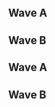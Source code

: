 {{DISPLAYTITLE:Zotcade 2017: ''Melee'' Singles Pools}}
{{tabs static
|name1=Overview
|link1=Zotcade/2017/Melee
|name2=Singles Pools
|link2=Zotcade/2017/Melee/Singles Pools
|name3=Singles Bracket
|link3=Zotcade/2017/Melee/Singles Bracket
|name4=Doubles Bracket
|link4=Zotcade/2017/Melee/Doubles Bracket
|This=2
}}
==Wave A==
{{Box|start|padding=2em}}
{{HiddenSort|===A1===}}
{{GroupTableStart |Bracket A1|width=300px}}
{{GroupTableSlot|SacaSuMoto|flag=us|win_m=3|lose_m=0|place=1|bg=up}}
{{GroupTableSlot|Captain Faceroll|flag=us|win_m=2|lose_m=0|place=2|bg=up}}
{{GroupTableSlot|Vavez|flag=us|win_m=3|lose_m=1|place=3|bg=stay}}
{{GroupTableSlot|Jago|flag=us|win_m=3|lose_m=1|place=3|bg=stay}}
{{GroupTableSlot|Pulse|flag=us|win_m=3|lose_m=2|place=5|bg=down}}
{{GroupTableSlot|Trolley|flag=us|win_m=3|lose_m=2|place=6|bg=down}}
{{GroupTableSlot|Cags|flag=us|win_m=2|lose_m=2|place=7|bg=down}}
{{GroupTableSlot|Sleepsalot|flag=us|win_m=0|lose_m=2|place=8|bg=down}}
{{GroupTableSlot|Shrimp|flag=us|win_m=2|lose_m=2|place=10|bg=down}}
{{GroupTableSlot|Dom|flag=us|win_m=1|lose_m=2|place=11|bg=down}}
{{GroupTableSlot|CR3M|flag=us|win_m=1|lose_m=2|place=11|bg=down}}
{{GroupTableSlot|ThatCrow|flag=us|win_m=1|lose_m=2|place=13|bg=down}}
{{GroupTableSlot|Sophisticrat|flag=us|win_m=0|lose_m=2|place=14|bg=down}}
{{GroupTableSlot|Slyphe|flag=us|win_m=0|lose_m=2|place=14|bg=down}}
{{GroupTableSlot|Loay|flag=sa|win_m=0|lose_m=2|place=16|bg=down}}
{{GroupTableEnd}}
{{Box|break|padding=2em}}

{{HiddenSort|===A2===}}
{{GroupTableStart |Bracket A2|width=300px}}
{{GroupTableSlot|Jace|flag=us|win_m=3|lose_m=0|place=1|bg=up}}
{{GroupTableSlot|PsychoMidget|flag=us|win_m=3|lose_m=0|place=2|bg=up}}
{{GroupTableSlot|Jeeemt|flag=us|win_m=1|lose_m=2|place=3|bg=stay}}
{{GroupTableSlot|SMK|flag=us|win_m=1|lose_m=2|place=3|bg=stay}}
{{GroupTableSlot|PanicDownC|flag=us|win_m=0|lose_m=2|place=5|bg=down}}
{{GroupTableSlot|4L3X|flag=us|win_m=0|lose_m=2|place=5|bg=down}}
{{GroupTableSlot|BillyBoPeep|flag=us|win_m=4|lose_m=1|place=8|bg=down}}
{{GroupTableSlot|Mist|flag=us|win_m=3|lose_m=1|place=9|bg=down}}
{{GroupTableSlot|Chummi|flag=us|win_m=3|lose_m=2|place=10|bg=down}}
{{GroupTableSlot|Foxnard|flag=us|win_m=2|lose_m=2|place=11|bg=down}}
{{GroupTableSlot|Alex Diaz|flag=us|win_m=2|lose_m=2|place=11|bg=down}}
{{GroupTableSlot|CastleBravo|flag=us|win_m=2|lose_m=2|place=13|bg=down}}
{{GroupTableSlot|leroydankins|flag=us|win_m=1|lose_m=2|place=14|bg=down}}
{{GroupTableSlot|KoolKat|flag=us|win_m=1|lose_m=2|place=15|bg=down}}
{{GroupTableSlot|Flappy|flag=us|win_m=0|lose_m=2|place=16|bg=down}}
{{GroupTableSlot|Bvu|flag=us|win_m=0|lose_m=2|place=17|bg=down}}
{{GroupTableEnd}}
{{Box|break|padding=2em}}

{{HiddenSort|===A3===}}
{{GroupTableStart |Bracket A3|width=300px}}
{{GroupTableSlot|EastCoastJeff|flag=us|win_m=3|lose_m=0|place=1|bg=up}}
{{GroupTableSlot|LuigiKid|flag=us|win_m=3|lose_m=0|place=1|bg=up}}
{{GroupTableSlot|Combofest|flag=us|win_m=3|lose_m=1|place=3|bg=stay}}
{{GroupTableSlot|Slime|flag=us|win_m=3|lose_m=2|place=4|bg=stay}}
{{GroupTableSlot|Dan|flag=us|win_m=1|lose_m=2|place=5|bg=down}}
{{GroupTableSlot|Mariner|flag=us|win_m=0|lose_m=2|place=6|bg=down}}
{{GroupTableSlot|Kewlestbean|flag=us|win_m=0|lose_m=2|place=7|bg=down}}
{{GroupTableSlot|Rig|flag=us|win_m=3|lose_m=1|place=9|bg=down}}
{{GroupTableSlot|Breaker2k|flag=us|win_m=2|lose_m=2|place=10|bg=down}}
{{GroupTableSlot|TayTay|flag=us|win_m=2|lose_m=2|place=10|bg=down}}
{{GroupTableSlot|myfishcantswim|flag=us|win_m=3|lose_m=2|place=12|bg=down}}
{{GroupTableSlot|E|flag=us|win_m=1|lose_m=2|place=13|bg=down}}
{{GroupTableSlot|sincerazero|flag=us|win_m=1|lose_m=2|place=14|bg=down}}
{{GroupTableSlot|Raptor|flag=us|win_m=1|lose_m=2|place=14|bg=down}}
{{GroupTableSlot|HoxNorf|flag=us|win_m=0|lose_m=2|place=16|bg=down}}
{{GroupTableSlot|Karmageddon|flag=us|win_m=0|lose_m=2|place=17|bg=down}}
{{GroupTableEnd}}
{{Box|break|padding=2em}}

{{HiddenSort|===A4===}}
{{GroupTableStart |Bracket A4|width=300px}}
{{GroupTableSlot|Squid|flag=us|win_m=3|lose_m=0|place=1|bg=up}}
{{GroupTableSlot|Weiners|flag=|win_m=3|lose_m=0|place=2|bg=up}}
{{GroupTableSlot|Noire|flag=us|win_m=3|lose_m=1|place=3|bg=stay}}
{{GroupTableSlot|Ironpiggy|flag=us|win_m=3|lose_m=2|place=4|bg=stay}}
{{GroupTableSlot|jett|flag=us|win_m=2|lose_m=2|place=5|bg=down}}
{{GroupTableSlot|ChicKen|flag=us|win_m=1|lose_m=2|place=6|bg=down}}
{{GroupTableSlot|Tash|flag=us|win_m=1|lose_m=2|place=7|bg=down}}
{{GroupTableSlot|phazermuffin|flag=us|win_m=0|lose_m=2|place=8|bg=down}}
{{GroupTableSlot|TruMoo|flag=us|win_m=0|lose_m=2|place=9|bg=down}}
{{GroupTableSlot|Rawm|flag=us|win_m=3|lose_m=1|place=11|bg=down}}
{{GroupTableSlot|Breakfast|flag=us|win_m=2|lose_m=2|place=12|bg=down}}
{{GroupTableSlot|Grape|flag=us|win_m=3|lose_m=2|place=13|bg=down}}
{{GroupTableSlot|The Trash Man|flag=us|win_m=1|lose_m=2|place=14|bg=down}}
{{GroupTableSlot|ktan|flag=us|win_m=1|lose_m=2|place=15|bg=down}}
{{GroupTableSlot|Noggin|flag=|win_m=0|lose_m=2|place=16|bg=down}}
{{GroupTableSlot|QuetZaL|flag=us|win_m=0|lose_m=2|place=17|bg=down}}
{{GroupTableEnd}}
{{Box|end}}

==Wave B==
{{Box|start|padding=2em}}
{{HiddenSort|===B1===}}
{{GroupTableStart |Bracket B1|width=300px}}
{{GroupTableSlot|Devastation|flag=us|win_m=3|lose_m=0|place=1|bg=up}}
{{GroupTableSlot|MikeHaze|flag=us|win_m=2|lose_m=0|place=2|bg=up}}
{{GroupTableSlot|Maruf|flag=us|win_m=3|lose_m=1|place=3|bg=stay}}
{{GroupTableSlot|Gryphon|flag=us|win_m=1|lose_m=2|place=4|bg=stay}}
{{GroupTableSlot|Posh|flag=us|win_m=1|lose_m=2|place=4|bg=down}}
{{GroupTableSlot|LostandFound|flag=us|win_m=0|lose_m=2|place=6|bg=down}}
{{GroupTableSlot|DevaPulsul|flag=us|win_m=0|lose_m=2|place=6|bg=down}}
{{GroupTableSlot|Gordo|flag=us|win_m=0|lose_m=2|place=6|bg=down}}
{{GroupTableSlot|DayQuil|flag=us|win_m=3|lose_m=1|place=10|bg=down}}
{{GroupTableSlot|Enkianz|flag=us|win_m=3|lose_m=2|place=11|bg=down}}
{{GroupTableSlot|ChompyScarlo|flag=us|win_m=2|lose_m=2|place=12|bg=down}}
{{GroupTableSlot|Geruyop|flag=us|win_m=2|lose_m=2|place=13|bg=down}}
{{GroupTableSlot|BlackPR|flag=us|win_m=3|lose_m=2|place=14|bg=down}}
{{GroupTableSlot|stevedode|flag=us|win_m=1|lose_m=2|place=15|bg=down}}
{{GroupTableSlot|Cakes|flag=us|win_m=0|lose_m=2|place=16|bg=down}}
{{GroupTableEnd}}
{{Box|break|padding=2em}}

{{HiddenSort|===B2===}}
{{GroupTableStart |Bracket B2|width=300px}}
{{GroupTableSlot|Cesar|flag=us|win_m=3|lose_m=0|place=1|bg=up}}
{{GroupTableSlot|Westballz|flag=us|win_m=2|lose_m=0|place=2|bg=up}}
{{GroupTableSlot|Mair|flag=us|win_m=3|lose_m=1|place=3|bg=stay}}
{{GroupTableSlot|fastboy|flag=us|win_m=1|lose_m=2|place=4|bg=stay}}
{{GroupTableSlot|chesco|flag=us|win_m=0|lose_m=2|place=5|bg=down}}
{{GroupTableSlot|SilentAnarchist|flag=us|win_m=0|lose_m=2|place=6|bg=down}}
{{GroupTableSlot|BlueBuddy|flag=us|win_m=4|lose_m=1|place=8|bg=down}}
{{GroupTableSlot|Mister Dawson|flag=us|win_m=3|lose_m=2|place=9|bg=down}}
{{GroupTableSlot|Videowaffles|flag=us|win_m=2|lose_m=2|place=10|bg=down}}
{{GroupTableSlot|Rodan|flag=us|win_m=2|lose_m=2|place=11|bg=down}}
{{GroupTableSlot|Tigger|flag=us|win_m=2|lose_m=2|place=12|bg=down}}
{{GroupTableSlot|Kiruhoa|flag=us|win_m=1|lose_m=2|place=13|bg=down}}
{{GroupTableSlot|Trah|flag=us|win_m=1|lose_m=2|place=13|bg=down}}
{{GroupTableSlot|Viktor Vaughn|flag=us|win_m=0|lose_m=2|place=15|bg=down}}
{{GroupTableSlot|Sn0wman|flag=us|win_m=0|lose_m=2|place=16|bg=down}}
{{GroupTableEnd}}
{{Box|break|padding=2em}}

{{HiddenSort|===B3===}}
{{GroupTableStart |Bracket B3|width=300px}}
{{GroupTableSlot|Ken|flag=us|win_m=3|lose_m=0|place=1|bg=up}}
{{GroupTableSlot|Kira|flag=us|win_m=3|lose_m=0|place=1|bg=up}}
{{GroupTableSlot|YAMS|flag=us|win_m=3|lose_m=1|place=3|bg=stay}}
{{GroupTableSlot|PeachIcedT|flag=us|win_m=3|lose_m=2|place=4|bg=stay}}
{{GroupTableSlot|Gator|flag=us|win_m=1|lose_m=2|place=5|bg=down}}
{{GroupTableSlot|jubby|flag=us|win_m=4|lose_m=1|place=7|bg=down}}
{{GroupTableSlot|Dolla bill Bill|flag=us|win_m=2|lose_m=2|place=8|bg=down}}
{{GroupTableSlot|Kano|flag=us|win_m=2|lose_m=2|place=9|bg=down}}
{{GroupTableSlot|Stupid Yoshii|flag=us|win_m=2|lose_m=2|place=9|bg=down}}
{{GroupTableSlot|Dodger|flag=us|win_m=1|lose_m=2|place=11|bg=down}}
{{GroupTableSlot|Raxy|flag=us|win_m=1|lose_m=2|place=12|bg=down}}
{{GroupTableSlot|Streets|flag=us|win_m=1|lose_m=2|place=13|bg=down}}
{{GroupTableSlot|Agon|flag=us|win_m=0|lose_m=2|place=14|bg=down}}
{{GroupTableSlot|Mr. K|flag=us|win_m=0|lose_m=2|place=14|bg=down}}
{{GroupTableSlot|Kochi|flag=us|win_m=0|lose_m=2|place=16|bg=down}}
{{GroupTableSlot|Mothra|flag=us|win_m=0|lose_m=2|place=16|bg=down}}
{{GroupTableEnd}}
{{Box|break|padding=2em}}

{{HiddenSort|===B4===}}
{{GroupTableStart |Bracket B4|width=300px}}
{{GroupTableSlot|ARMY|flag=us|win_m=2|lose_m=0|place=1|bg=up}}
{{GroupTableSlot|Phos|flag=us|win_m=2|lose_m=2|place=2|bg=up}}
{{GroupTableSlot|Alburritos|flag=us|win_m=2|lose_m=2|place=3|bg=stay}}
{{GroupTableSlot|Iridescent|flag=us|win_m=1|lose_m=2|place=4|bg=stay}}
{{GroupTableSlot|Wahoo|flag=us|win_m=1|lose_m=2|place=5|bg=down}}
{{GroupTableSlot|ISIS|flag=us|win_m=1|lose_m=2|place=6|bg=down}}
{{GroupTableSlot|Trucid|flag=us|win_m=0|lose_m=2|place=7|bg=down}}
{{GroupTableSlot|Bigturd4L|flag=us|win_m=0|lose_m=2|place=8|bg=down}}
{{GroupTableSlot|sydneykidney|flag=us|win_m=0|lose_m=2|place=9|bg=down}}
{{GroupTableSlot|Anto|flag=us|win_m=3|lose_m=0|place=11|bg=down}}
{{GroupTableSlot|Dusty|flag=us|win_m=4|lose_m=1|place=12|bg=down}}
{{GroupTableSlot|Honsul|flag=us|win_m=4|lose_m=1|place=13|bg=down}}
{{GroupTableSlot|Kony|flag=us|win_m=2|lose_m=2|place=14|bg=down}}
{{GroupTableSlot|Pimp Daddy|flag=|win_m=2|lose_m=2|place=15|bg=down}}
{{GroupTableSlot|Ringler|flag=us|win_m=0|lose_m=2|place=16|bg=down}}
{{GroupTableEnd}}
{{Box|end}}

==Wave A==
{{Box|start|padding=2em}}
{{HiddenSort|===A1===}}
{{GroupTableStart |Bracket A1|width=300px}}
{{GroupTableSlot|SacaSuMoto|flag=us|win_m=3|lose_m=0|place=3|bg=up}}
{{GroupTableSlot|Captain Faceroll|flag=us|win_m=2|lose_m=0|place=3|bg=up}}
{{GroupTableSlot|Vavez|flag=us|win_m=3|lose_m=1|place=4|bg=stay}}
{{GroupTableSlot|Jago|flag=us|win_m=3|lose_m=1|place=4|bg=stay}}
{{GroupTableSlot|Pulse|flag=us|win_m=3|lose_m=2|place=5|bg=down}}
{{GroupTableSlot|Trolley|flag=us|win_m=3|lose_m=2|place=5|bg=down}}
{{GroupTableSlot|Cags|flag=us|win_m=2|lose_m=2|place=7|bg=down}}
{{GroupTableSlot|Shrimp|flag=us|win_m=2|lose_m=2|place=7|bg=down}}
{{GroupTableSlot|Dom|flag=us|win_m=1|lose_m=2|place=9|bg=down}}
{{GroupTableSlot|CR3M|flag=us|win_m=1|lose_m=2|place=9|bg=down}}
{{GroupTableSlot|ThatCrow|flag=us|win_m=1|lose_m=2|place=9|bg=down}}
{{GroupTableSlot|Sophisticrat|flag=us|win_m=0|lose_m=2|place=9|bg=down}}
{{GroupTableSlot|Sleepsalot|flag=us|win_m=0|lose_m=2|place=13|bg=down}}
{{GroupTableSlot|Slyphe|flag=us|win_m=0|lose_m=2|place=13|bg=down}}
{{GroupTableSlot|Loay|flag=sa|win_m=0|lose_m=2|place=13|bg=down}}
{{GroupTableEnd}}
{{Box|break|padding=2em}}

{{HiddenSort|===A2===}}
{{GroupTableStart |Bracket A2|width=300px}}
{{GroupTableSlot|Jace|flag=us|win_m=3|lose_m=0|place=3|bg=up}}
{{GroupTableSlot|PsychoMidget|flag=us|win_m=3|lose_m=0|place=3|bg=up}}
{{GroupTableSlot|BillyBoPeep|flag=us|win_m=4|lose_m=1|place=4|bg=stay}}
{{GroupTableSlot|Mist|flag=us|win_m=3|lose_m=1|place=4|bg=stay}}
{{GroupTableSlot|Chummi|flag=us|win_m=3|lose_m=2|place=5|bg=down}}
{{GroupTableSlot|Foxnard|flag=us|win_m=2|lose_m=2|place=5|bg=down}}
{{GroupTableSlot|Alex Diaz|flag=us|win_m=2|lose_m=2|place=7|bg=down}}
{{GroupTableSlot|CastleBravo|flag=us|win_m=2|lose_m=2|place=7|bg=down}}
{{GroupTableSlot|Jeeemt|flag=us|win_m=1|lose_m=2|place=9|bg=down}}
{{GroupTableSlot|leroydankins|flag=us|win_m=1|lose_m=2|place=9|bg=down}}
{{GroupTableSlot|SMK|flag=us|win_m=1|lose_m=2|place=9|bg=down}}
{{GroupTableSlot|KoolKat|flag=us|win_m=1|lose_m=2|place=9|bg=down}}
{{GroupTableSlot|Flappy|flag=us|win_m=0|lose_m=2|place=13|bg=down}}
{{GroupTableSlot|Bvu|flag=us|win_m=0|lose_m=2|place=13|bg=down}}
{{GroupTableSlot|PanicDownC|flag=us|win_m=0|lose_m=2|place=13|bg=down}}
{{GroupTableSlot|4L3X|flag=us|win_m=0|lose_m=2|place=13|bg=down}}
{{GroupTableEnd}}
{{Box|break|padding=2em}}

{{HiddenSort|===A3===}}
{{GroupTableStart |Bracket A3|width=300px}}
{{GroupTableSlot|EastCoastJeff|flag=us|win_m=3|lose_m=0|place=3|bg=up}}
{{GroupTableSlot|LuigiKid|flag=us|win_m=3|lose_m=0|place=3|bg=up}}
{{GroupTableSlot|Combofest|flag=us|win_m=3|lose_m=1|place=4|bg=stay}}
{{GroupTableSlot|Rig|flag=us|win_m=3|lose_m=1|place=4|bg=stay}}
{{GroupTableSlot|myfishcantswim|flag=us|win_m=3|lose_m=2|place=5|bg=down}}
{{GroupTableSlot|Slime|flag=us|win_m=3|lose_m=2|place=5|bg=down}}
{{GroupTableSlot|Breaker2k|flag=us|win_m=2|lose_m=2|place=7|bg=down}}
{{GroupTableSlot|TayTay|flag=us|win_m=2|lose_m=2|place=7|bg=down}}
{{GroupTableSlot|E|flag=us|win_m=1|lose_m=2|place=9|bg=down}}
{{GroupTableSlot|sincerazero|flag=us|win_m=1|lose_m=2|place=9|bg=down}}
{{GroupTableSlot|Raptor|flag=us|win_m=1|lose_m=2|place=9|bg=down}}
{{GroupTableSlot|Dan|flag=us|win_m=1|lose_m=2|place=9|bg=down}}
{{GroupTableSlot|HoxNorf|flag=us|win_m=0|lose_m=2|place=13|bg=down}}
{{GroupTableSlot|Mariner|flag=us|win_m=0|lose_m=2|place=13|bg=down}}
{{GroupTableSlot|Kewlestbean|flag=us|win_m=0|lose_m=2|place=13|bg=down}}
{{GroupTableSlot|Karmageddon|flag=us|win_m=0|lose_m=2|place=13|bg=down}}
{{GroupTableEnd}}
{{Box|break|padding=2em}}

{{HiddenSort|===A4===}}
{{GroupTableStart |Bracket A4|width=300px}}
{{GroupTableSlot|Squid|flag=us|win_m=3|lose_m=0|place=3|bg=up}}
{{GroupTableSlot|Weiners|flag=us|win_m=3|lose_m=0|place=3|bg=up}}
{{GroupTableSlot|Noire|flag=us|win_m=3|lose_m=1|place=4|bg=stay}}
{{GroupTableSlot|Rawm|flag=us|win_m=3|lose_m=1|place=4|bg=stay}}
{{GroupTableSlot|Grape|flag=us|win_m=3|lose_m=2|place=5|bg=down}}
{{GroupTableSlot|Ironpiggy|flag=us|win_m=3|lose_m=2|place=5|bg=down}}
{{GroupTableSlot|Breakfast|flag=us|win_m=2|lose_m=2|place=7|bg=down}}
{{GroupTableSlot|jett|flag=us|win_m=2|lose_m=2|place=7|bg=down}}
{{GroupTableSlot|The Trash Man|flag=us|win_m=1|lose_m=2|place=9|bg=down}}
{{GroupTableSlot|ChicKen|flag=us|win_m=1|lose_m=2|place=9|bg=down}}
{{GroupTableSlot|Tash|flag=us|win_m=1|lose_m=2|place=9|bg=down}}
{{GroupTableSlot|ktan|flag=us|win_m=1|lose_m=2|place=9|bg=down}}
{{GroupTableSlot|phazermuffin|flag=us|win_m=0|lose_m=2|place=13|bg=down}}
{{GroupTableSlot|TruMoo|flag=us|win_m=0|lose_m=2|place=13|bg=down}}
{{GroupTableSlot|Noggin|flag=|win_m=0|lose_m=2|place=13|bg=down}}
{{GroupTableSlot|QuetZaL|flag=us|win_m=0|lose_m=2|place=13|bg=down}}
{{GroupTableEnd}}
{{Box|end}}

==Wave B==
{{Box|start|padding=2em}}
{{HiddenSort|===B1===}}
{{GroupTableStart |Bracket B1|width=300px}}
{{GroupTableSlot|Devastation|flag=us|win_m=3|lose_m=0|place=3|bg=up}}
{{GroupTableSlot|MikeHaze|flag=us|win_m=2|lose_m=0|place=3|bg=up}}
{{GroupTableSlot|Maruf|flag=us|win_m=3|lose_m=1|place=4|bg=stay}}
{{GroupTableSlot|DayQuil|flag=us|win_m=3|lose_m=1|place=4|bg=stay}}
{{GroupTableSlot|BlackPR|flag=us|win_m=3|lose_m=2|place=5|bg=down}}
{{GroupTableSlot|Enkianz|flag=us|win_m=3|lose_m=2|place=5|bg=down}}
{{GroupTableSlot|ChompyScarlo|flag=us|win_m=2|lose_m=2|place=7|bg=down}}
{{GroupTableSlot|Geruyop|flag=us|win_m=2|lose_m=2|place=7|bg=down}}
{{GroupTableSlot|Gryphon|flag=us|win_m=1|lose_m=2|place=9|bg=down}}
{{GroupTableSlot|stevedode|flag=us|win_m=1|lose_m=2|place=9|bg=down}}
{{GroupTableSlot|Posh|flag=us|win_m=1|lose_m=2|place=9|bg=down}}
{{GroupTableSlot|Gordo|flag=us|win_m=0|lose_m=2|place=9|bg=down}}
{{GroupTableSlot|LostandFound|flag=us|win_m=0|lose_m=2|place=13|bg=down}}
{{GroupTableSlot|DevaPulsul|flag=us|win_m=0|lose_m=2|place=13|bg=down}}
{{GroupTableSlot|Cakes|flag=us|win_m=0|lose_m=2|place=13|bg=down}}
{{GroupTableEnd}}
{{Box|break|padding=2em}}

{{HiddenSort|===B2===}}
{{GroupTableStart |Bracket B2|width=300px}}
{{GroupTableSlot|Cesar|flag=us|win_m=3|lose_m=0|place=3|bg=up}}
{{GroupTableSlot|Westballz|flag=us|win_m=2|lose_m=0|place=3|bg=up}}
{{GroupTableSlot|BlueBuddy|flag=us|win_m=4|lose_m=1|place=4|bg=stay}}
{{GroupTableSlot|Mair|flag=us|win_m=3|lose_m=1|place=4|bg=stay}}
{{GroupTableSlot|Mister Dawson|flag=us|win_m=3|lose_m=2|place=5|bg=down}}
{{GroupTableSlot|Videowaffles|flag=us|win_m=2|lose_m=2|place=5|bg=down}}
{{GroupTableSlot|Rodan|flag=us|win_m=2|lose_m=2|place=7|bg=down}}
{{GroupTableSlot|Tigger|flag=us|win_m=2|lose_m=2|place=7|bg=down}}
{{GroupTableSlot|fastboy|flag=us|win_m=1|lose_m=2|place=9|bg=down}}
{{GroupTableSlot|Kiruhoa|flag=us|win_m=1|lose_m=2|place=9|bg=down}}
{{GroupTableSlot|Trah|flag=us|win_m=1|lose_m=2|place=9|bg=down}}
{{GroupTableSlot|SilentAnarchist|flag=us|win_m=0|lose_m=2|place=9|bg=down}}
{{GroupTableSlot|Viktor Vaughn|flag=us|win_m=0|lose_m=2|place=13|bg=down}}
{{GroupTableSlot|chesco|flag=us|win_m=0|lose_m=2|place=13|bg=down}}
{{GroupTableSlot|Sn0wman|flag=us|win_m=0|lose_m=2|place=13|bg=down}}
{{GroupTableEnd}}
{{Box|break|padding=2em}}

{{HiddenSort|===B3===}}
{{GroupTableStart |Bracket B3|width=300px}}
{{GroupTableSlot|Ken|flag=us|win_m=3|lose_m=0|place=3|bg=up}}
{{GroupTableSlot|Kira|flag=us|win_m=3|lose_m=0|place=3|bg=up}}
{{GroupTableSlot|jubby|flag=us|win_m=4|lose_m=1|place=4|bg=stay}}
{{GroupTableSlot|YAMS|flag=us|win_m=3|lose_m=1|place=4|bg=stay}}
{{GroupTableSlot|PeachIcedT|flag=us|win_m=3|lose_m=2|place=5|bg=down}}
{{GroupTableSlot|Dolla bill Bill|flag=us|win_m=2|lose_m=2|place=5|bg=down}}
{{GroupTableSlot|Stupid Yoshii|flag=us|win_m=2|lose_m=2|place=7|bg=down}}
{{GroupTableSlot|Kano|flag=us|win_m=2|lose_m=2|place=7|bg=down}}
{{GroupTableSlot|Dodger|flag=us|win_m=1|lose_m=2|place=9|bg=down}}
{{GroupTableSlot|Raxy|flag=us|win_m=1|lose_m=2|place=9|bg=down}}
{{GroupTableSlot|Gator|flag=us|win_m=1|lose_m=2|place=9|bg=down}}
{{GroupTableSlot|Streets|flag=us|win_m=1|lose_m=2|place=9|bg=down}}
{{GroupTableSlot|Agon|flag=us|win_m=0|lose_m=2|place=13|bg=down}}
{{GroupTableSlot|Mr. K|flag=us|win_m=0|lose_m=2|place=13|bg=down}}
{{GroupTableSlot|Kochi|flag=us|win_m=0|lose_m=2|place=13|bg=down}}
{{GroupTableSlot|Mothra|flag=us|win_m=0|lose_m=2|place=13|bg=down}}
{{GroupTableEnd}}
{{Box|break|padding=2em}}

{{HiddenSort|===B4===}}
{{GroupTableStart |Bracket B4|width=300px}}
{{GroupTableSlot|Anto|flag=us|win_m=3|lose_m=0|place=3|bg=up}}
{{GroupTableSlot|ARMY|flag=us|win_m=2|lose_m=0|place=3|bg=up}}
{{GroupTableSlot|Dusty|flag=us|win_m=4|lose_m=1|place=4|bg=stay}}
{{GroupTableSlot|Honsul|flag=us|win_m=4|lose_m=1|place=4|bg=stay}}
{{GroupTableSlot|Kony|flag=us|win_m=2|lose_m=2|place=5|bg=down}}
{{GroupTableSlot|Pimp Daddy|flag=|win_m=2|lose_m=2|place=5|bg=down}}
{{GroupTableSlot|Phos|flag=us|win_m=2|lose_m=2|place=7|bg=down}}
{{GroupTableSlot|Alburritos|flag=us|win_m=2|lose_m=2|place=7|bg=down}}
{{GroupTableSlot|Iridescent|flag=us|win_m=1|lose_m=2|place=9|bg=down}}
{{GroupTableSlot|Wahoo|flag=us|win_m=1|lose_m=2|place=9|bg=down}}
{{GroupTableSlot|ISIS|flag=us|win_m=1|lose_m=2|place=9|bg=down}}
{{GroupTableSlot|Trucid|flag=us|win_m=0|lose_m=2|place=9|bg=down}}
{{GroupTableSlot|Bigturd4L|flag=us|win_m=0|lose_m=2|place=13|bg=down}}
{{GroupTableSlot|sydneykidney|flag=us|win_m=0|lose_m=2|place=13|bg=down}}
{{GroupTableSlot|Ringler|flag=us|win_m=0|lose_m=2|place=13|bg=down}}
{{GroupTableEnd}}
{{Box|end}}
